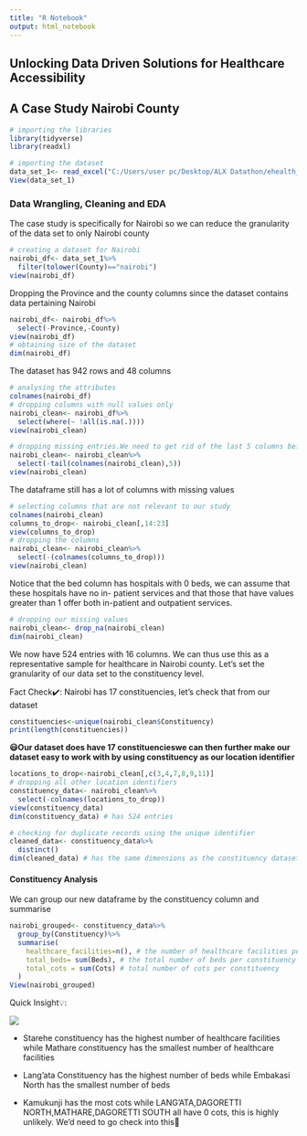 ---
title: "R Notebook"
output: html_notebook
---

## Unlocking Data Driven Solutions for Healthcare Accessibility

## A Case Study Nairobi County

```{r}
# importing the libraries
library(tidyverse)
library(readxl)
```

```{r}
# importing the dataset
data_set_1<- read_excel("C:/Users/user pc/Desktop/ALX Datathon/ehealth_1kenya_facilities.xlsx")
View(data_set_1)

```

### Data Wrangling, Cleaning and EDA

The case study is specifically for Nairobi so we can reduce the granularity of the data set to only Nairobi county

```{r}
# creating a dataset for Nairobi
nairobi_df<- data_set_1%>%
  filter(tolower(County)=="nairobi")
view(nairobi_df)

```

Dropping the Province and the county columns since the dataset contains data pertaining Nairobi

```{r}

nairobi_df<- nairobi_df%>%
  select(-Province,-County)
view(nairobi_df)
# obtaining size of the dataset
dim(nairobi_df)
```

The dataset has 942 rows and 48 columns

```{r}
# analysing the attributes
colnames(nairobi_df)
# dropping columns with null values only
nairobi_clean<- nairobi_df%>%
  select(where(~ !all(is.na(.))))
view(nairobi_clean)

```

```{r}
# dropping missing entries.We need to get rid of the last 5 columns before getting dropping the missing values
nairobi_clean<- nairobi_clean%>%
  select(-tail(colnames(nairobi_clean),5))
view(nairobi_clean)
```

The dataframe still has a lot of columns with missing values

```{r}
# selecting columns that are not relevant to our study
colnames(nairobi_clean)
columns_to_drop<- nairobi_clean[,14:23]
view(columns_to_drop)
# dropping the columns
nairobi_clean<- nairobi_clean%>%
  select(-(colnames(columns_to_drop)))
view(nairobi_clean)
```

Notice that the bed column has hospitals with 0 beds, we can assume that these hospitals have no in- patient services and that those that have values greater than 1 offer both in-patient and outpatient services.

```{r}

# dropping our missing values
nairobi_clean<- drop_na(nairobi_clean)
dim(nairobi_clean)
```

We now have 524 entries with 16 columns. We can thus use this as a representative sample for healthcare in Nairobi county. Let's set the granularity of our data set to the constituency level.

Fact Check✔️: Nairobi has 17 constituencies, let's check that from our dataset

```{r}
constituencies<-unique(nairobi_clean$Constituency)
print(length(constituencies))
```

**😃Our dataset does have 17 constituencieswe can then further make our dataset easy to work with by using constituency as our location identifier**

```{r}
locations_to_drop<-nairobi_clean[,c(3,4,7,8,9,11)]
# dropping all other location identifiers
constituency_data<- nairobi_clean%>%
  select(-colnames(locations_to_drop))
view(constituency_data)
dim(constituency_data) # has 524 entries
```

```{r}
# checking for duplicate records using the unique identifier
cleaned_data<- constituency_data%>%
  distinct()
dim(cleaned_data) # has the same dimensions as the constituency dataset hence no duplicate records.
```

#### Constituency Analysis

We can group our new dataframe by the constituency column and summarise

```{r}
nairobi_grouped<- constituency_data%>%
  group_by(Constituency)%>%
  summarise(
    healthcare_facilities=n(), # the number of healthcare facilities per constituency
    total_beds= sum(Beds), # the total number of beds per constituency
    total_cots = sum(Cots) # total number of cots per constituency
  )
View(nairobi_grouped)
```

Quick Insight💡:

![](Hospital Summary.jpg)

-    Starehe constituency has the highest number of healthcare facilities while Mathare constituency has the smallest number of healthcare facilities

-   Lang'ata Constituency has the highest number of beds while Embakasi North has the smallest number of beds

-   Kamukunji has the most cots while LANG'ATA,DAGORETTI NORTH,MATHARE,DAGORETTI SOUTH all have 0 cots, this is highly unlikely. We'd need to go check into this🤔

```{r}

```
